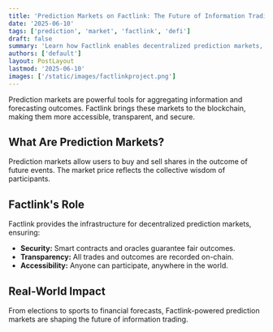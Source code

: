 ```yaml
---
title: 'Prediction Markets on Factlink: The Future of Information Trading'
date: '2025-06-10'
tags: ['prediction', 'market', 'factlink', 'defi']
draft: false
summary: 'Learn how Factlink enables decentralized prediction markets, empowering users to trade on the outcome of real-world events.'
authors: ['default']
layout: PostLayout
lastmod: '2025-06-10'
images: ['/static/images/factlinkproject.png']
---
```


Prediction markets are powerful tools for aggregating information and forecasting outcomes. Factlink brings these markets to the blockchain, making them more accessible, transparent, and secure.

## What Are Prediction Markets?

Prediction markets allow users to buy and sell shares in the outcome of future events. The market price reflects the collective wisdom of participants.

## Factlink's Role

Factlink provides the infrastructure for decentralized prediction markets, ensuring:

- **Security:** Smart contracts and oracles guarantee fair outcomes.
- **Transparency:** All trades and outcomes are recorded on-chain.
- **Accessibility:** Anyone can participate, anywhere in the world.

## Real-World Impact

From elections to sports to financial forecasts, Factlink-powered prediction markets are shaping the future of information trading.
